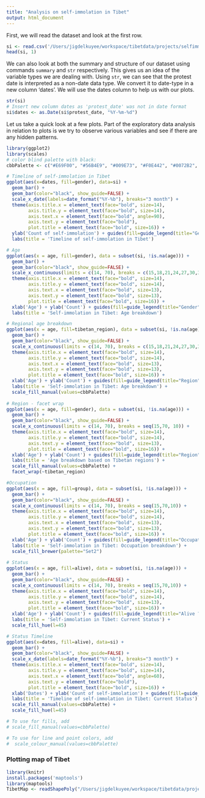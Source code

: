```yaml
---
title: "Analysis on self-immolation in Tibet"
output: html_document
---
```


First, we will read the dataset and look at the first row.

```r
si <- read.csv('/Users/jigdelkuyee/workspace/tibetdata/projects/selfimmolationData/si_data_na.csv')
head(si, 1)
```

We can also look at both the summary and structure of our dataset using commands `summary` and `str` respectively. This gives us an idea of the variable types we are dealing with. Using `str`, we can see that the protest date is interpreted as a non-date data type. We convert it to date-type in a new column 'dates'. We will use the dates column to help us with our plots.

```r
str(si)
# Insert new column dates as 'protest_date' was not in date format
si$dates <- as.Date(si$protest_date, "%Y-%m-%d")

```

Let us take a quick look at a few plots. Part of the exploratory data analysis in relation to plots is we try to observe various variables and see if there are any hidden patterns. 

```r
library(ggplot2)
library(scales)
# color blind palette with black:
cbbPalette <- c("#E69F00", "#56B4E9", "#009E73", "#F0E442", "#0072B2", "#D55E00", "#CC79A7")

# Timeline of self-immolation in Tibet
ggplot(aes(x=dates, fill=gender), data=si) +
  geom_bar() +
  geom_bar(color="black", show_guide=FALSE) +
  scale_x_date(labels=date_format("%Y-%b"), breaks="3 month") +
  theme(axis.title.x = element_text(face="bold", size=14),
        axis.title.y = element_text(face="bold", size=14),
        axis.text.x = element_text(face="bold", angle=90),
        axis.text.y = element_text(face="bold"),
        plot.title = element_text(face="bold", size=16)) +
  ylab('Count of self-immolation') + guides(fill=guide_legend(title="Gender")) +
  labs(title = 'Timeline of self-immolation in Tibet')

# Age
ggplot(aes(x = age, fill=gender), data = subset(si, !is.na(age))) +
  geom_bar() +
  geom_bar(color="black", show_guide=FALSE) +
  scale_x_continuous(limits = c(14, 70), breaks = c(15,18,21,24,27,30,35,40,50,66)) +
  theme(axis.title.x = element_text(face="bold", size=14),
        axis.title.y = element_text(face="bold", size=14),
        axis.text.x = element_text(face="bold", size=13),
        axis.text.y = element_text(face="bold", size=13),
        plot.title = element_text(face="bold", size=16)) +
  xlab('Age') + ylab('Count') + guides(fill=guide_legend(title="Gender")) +
  labs(title = 'Self-immolation in Tibet: Age breakdown')

# Regional age breakdown
ggplot(aes(x = age, fill=tibetan_region), data = subset(si, !is.na(age))) +
  geom_bar() +
  geom_bar(color="black", show_guide=FALSE) +
  scale_x_continuous(limits = c(14, 70), breaks = c(15,18,21,24,27,30,35,40,50,66)) +
  theme(axis.title.x = element_text(face="bold", size=14),
        axis.title.y = element_text(face="bold", size=14),
        axis.text.x = element_text(face="bold", size=13),
        axis.text.y = element_text(face="bold", size=13),
        plot.title = element_text(face="bold", size=16)) +
  xlab('Age') + ylab('Count') + guides(fill=guide_legend(title="Region")) +
  labs(title = 'Self-immolation in Tibet: Age breakdown') +
  scale_fill_manual(values=cbbPalette)
  
# Region - facet wrap
ggplot(aes(x = age, fill=gender), data = subset(si, !is.na(age))) +
  geom_bar() +
  geom_bar(color="black", show_guide=FALSE) +
  scale_x_continuous(limits = c(14, 70), breaks = seq(15,70, 10)) +
  theme(axis.title.x = element_text(face="bold", size=14),
        axis.title.y = element_text(face="bold", size=14),
        axis.text.y = element_text(face="bold", size=13),
        plot.title = element_text(face="bold", size=16)) +
  xlab('Age') + ylab('Count') + guides(fill=guide_legend(title="Region")) +
  labs(title = 'Age breakdown based on Tibetan regions') +
  scale_fill_manual(values=cbbPalette) +
  facet_wrap(~tibetan_region)

#Occupation
ggplot(aes(x = age, fill=group), data = subset(si, !is.na(age))) +
  geom_bar() +
  geom_bar(color="black", show_guide=FALSE) +
  scale_x_continuous(limits = c(14, 70), breaks = seq(15,70,10)) +
  theme(axis.title.x = element_text(face="bold", size=14),
        axis.title.y = element_text(face="bold", size=14),
        axis.text.x = element_text(face="bold", size=13),
        axis.text.y = element_text(face="bold", size=13),
        plot.title = element_text(face="bold", size=16)) +
  xlab('Age') + ylab('Count') + guides(fill=guide_legend(title="Occupation")) +
  labs(title = 'Self-immolation in Tibet: Occupation breakdown') +
  scale_fill_brewer(palette="Set2")
  
# Status 
ggplot(aes(x = age, fill=alive), data = subset(si, !is.na(age))) +
  geom_bar() +
  geom_bar(color="black", show_guide=FALSE) +
  scale_x_continuous(limits = c(14, 70), breaks = seq(15,70,10)) +
  theme(axis.title.x = element_text(face="bold", size=14),
        axis.title.y = element_text(face="bold", size=14),
        axis.text.y = element_text(face="bold", size=13),
        plot.title = element_text(face="bold", size=16)) +
  xlab('Age') + ylab('Count') + guides(fill=guide_legend(title="Alive ?")) +
  labs(title = 'Self-immolation in Tibet: Current Status') +
  scale_fill_hue(l=45)

# Status Timeline
ggplot(aes(x=dates, fill=alive), data=si) +
  geom_bar() +
  geom_bar(color="black", show_guide=FALSE) +
  scale_x_date(labels=date_format("%Y-%b"), breaks="3 month") +
  theme(axis.title.x = element_text(face="bold", size=14),
        axis.title.y = element_text(face="bold", size=14),
        axis.text.x = element_text(face="bold", angle=60),
        axis.text.y = element_text(face="bold"),
        plot.title = element_text(face="bold", size=16)) +
  xlab('Dates') + ylab('Count of self-immolation') + guides(fill=guide_legend(title="Alive ?")) +
  labs(title = 'Timeline of self-immolation in Tibet: Current Status') +
  scale_fill_manual(values=cbbPalette) +
  scale_fill_hue(l=45)

# To use for fills, add
# scale_fill_manual(values=cbbPalette)

# To use for line and point colors, add
#  scale_colour_manual(values=cbbPalette)
```

### Plotting map of Tibet
```r
library(knitr)
install.packages('maptools')
library(maptools)
TibetMap <- readShapePoly("/Users/jigdelkuyee/workspace/tibetdata/projects/selfimmolationData/map/Oct8_Tibetan.shp")

```



